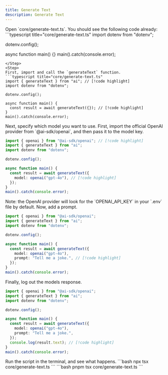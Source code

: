 ```yaml
---
title: Generate Text
description: Generate Text
---
```



<Steps>

<Step>
Open `core/generate-text.ts`. You should see the following code already:
```typescript title="core/generate-text.ts"
import dotenv from "dotenv";

dotenv.config();

async function main() {}
main().catch(console.error);
````
</Step>
<Step>
First, import and call the `generateText` function.
```typescript title="core/generate-text.ts"
import { generateText } from "ai"; // [!code highlight]
import dotenv from "dotenv";

dotenv.config();

async function main() {
  const result = await generateText({}); // [!code highlight]
}
main().catch(console.error);
````

</Step>
<Step>
Next, specify which model you want to use. First, import the official OpenAI provider from `@ai-sdk/openai`, and then pass it to the model key.

```typescript title="core/generate-text.ts"
import { openai } from "@ai-sdk/openai"; // [!code highlight]
import { generateText } from "ai";
import dotenv from "dotenv";

dotenv.config();

async function main() {
  const result = await generateText({
    model: openai("gpt-4o"), // [!code highlight]
  });
}
main().catch(console.error);
```

<Callout type="info">
Note: the OpenAI provider will look for the `OPENAI_API_KEY` in your `.env` file by default.
</Callout>
</Step>

<Step>
Now, add a prompt.

```typescript title="core/generate-text.ts"
import { openai } from "@ai-sdk/openai";
import { generateText } from "ai";
import dotenv from "dotenv";

dotenv.config();

async function main() {
  const result = await generateText({
    model: openai("gpt-4o"),
    prompt: "Tell me a joke.", // [!code highlight]
  });
}
main().catch(console.error);
```

</Step>

<Step>
Finally, log out the models response.

```typescript title="core/generate-text.ts"
import { openai } from "@ai-sdk/openai";
import { generateText } from "ai";
import dotenv from "dotenv";

dotenv.config();

async function main() {
  const result = await generateText({
    model: openai("gpt-4o"),
    prompt: "Tell me a joke.",
  });
  console.log(result.text); // [!code highlight]
}
main().catch(console.error);
```

</Step>
<Step>
Run the script in the terminal, and see what happens.
<Tabs id="install" items={['npm', 'pnpm']} persist>
  <Tab value="npm">
  ```bash
  npx tsx core/generate-text.ts
  ```
  </Tab>
  <Tab value="pnpm">
  ```bash
  pnpm tsx core/generate-text.ts
  ```
  </Tab>
</Tabs>

</Step>

</Steps>

